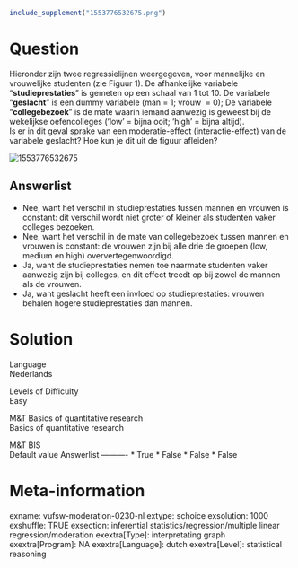 ```r
include_supplement("1553776532675.png")
```

Question
========
Hieronder zijn twee regressielijnen weergegeven, voor mannelijke en
vrouwelijke studenten (zie Figuur 1). De afhankelijke variabele
“**studieprestaties**” is gemeten op een schaal van 1 tot 10. De
variabele “**geslacht**” is een dummy variabele (man = 1; vrouw  = 0);
De variabele “**collegebezoek**” is de mate waarin iemand aanwezig is
geweest bij de wekelijkse oefencolleges (‘low’ = bijna ooit; ‘high’ =
bijna altijd).  
Is er in dit geval sprake van een moderatie-effect (interactie-effect)
van de variabele geslacht? Hoe kun je dit uit de figuur afleiden?   
  
<img src="1553776532675.png" class="fr-fic fr-dii enlargeimage tvcss_2"
alt="1553776532675" />

Answerlist
----------
* Nee, want het verschil in studieprestaties tussen mannen en vrouwen is
  constant: dit verschil wordt niet groter of kleiner als studenten vaker
  colleges bezoeken.
* Nee, want het verschil in de mate van collegebezoek tussen mannen en
  vrouwen is constant: de vrouwen zijn bij alle drie de groepen (low,
  medium en high) oververtegenwoordigd.
* Ja, want de studieprestaties nemen toe naarmate studenten vaker aanwezig
  zijn bij colleges, en dit effect treedt op bij zowel de mannen als de
  vrouwen.
* Ja, want geslacht heeft een invloed op studieprestaties: vrouwen behalen
  hogere studieprestaties dan mannen.

Solution
========











Language  
Nederlands

Levels of Difficulty  
Easy

M&T Basics of quantitative research  
Basics of quantitative research

M&T BIS  
Default value
Answerlist
----------
* True
* False
* False
* False

Meta-information
================
exname: vufsw-moderation-0230-nl
extype: schoice
exsolution: 1000
exshuffle: TRUE
exsection: inferential statistics/regression/multiple linear regression/moderation
exextra[Type]: interpretating graph
exextra[Program]: NA
exextra[Language]: dutch
exextra[Level]: statistical reasoning

